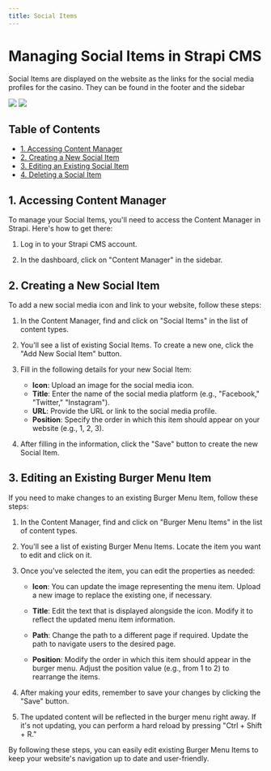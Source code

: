 ```yaml
---
title: Social Items
---
```


# Managing Social Items in Strapi CMS

Social Items are displayed on the website as the links for the social media profiles for the casino. They can be found in the footer and the sidebar

<div style={{ display: 'flex', flexDirection: 'row' }}>
  <Frame style={{ flex: 1 }}>
    <img src="/images/content-types/socialitems1.png" style={{ borderRadius: '0.5rem' }} />
  </Frame>
  <Frame style={{ flex: 1 }}>
    <img src="/images/content-types/socialitems2.png" style={{ borderRadius: '0.5rem' }} />
  </Frame>
</div>

## Table of Contents

- [1. Accessing Content Manager](#accessing-content-manager)
- [2. Creating a New Social Item](#creating-a-new-social-item)
- [3. Editing an Existing Social Item](#editing-an-existing-social-item)
- [4. Deleting a Social Item](#deleting-a-social-item)

## 1. Accessing Content Manager

To manage your Social Items, you'll need to access the Content Manager in Strapi. Here's how to get there:

1. Log in to your Strapi CMS account.

2. In the dashboard, click on "Content Manager" in the sidebar.

## 2. Creating a New Social Item

To add a new social media icon and link to your website, follow these steps:

1. In the Content Manager, find and click on "Social Items" in the list of content types.

2. You'll see a list of existing Social Items. To create a new one, click the "Add New Social Item" button.

3. Fill in the following details for your new Social Item:
   - **Icon**: Upload an image for the social media icon.
   - **Title**: Enter the name of the social media platform (e.g., "Facebook," "Twitter," "Instagram").
   - **URL**: Provide the URL or link to the social media profile.
   - **Position**: Specify the order in which this item should appear on your website (e.g., 1, 2, 3).

4. After filling in the information, click the "Save" button to create the new Social Item.

## 3. Editing an Existing Burger Menu Item

If you need to make changes to an existing Burger Menu Item, follow these steps:

1. In the Content Manager, find and click on "Burger Menu Items" in the list of content types.

2. You'll see a list of existing Burger Menu Items. Locate the item you want to edit and click on it.

3. Once you've selected the item, you can edit the properties as needed:

   - **Icon**: You can update the image representing the menu item. Upload a new image to replace the existing one, if necessary.

   - **Title**: Edit the text that is displayed alongside the icon. Modify it to reflect the updated menu item information.

   - **Path**: Change the path to a different page if required. Update the path to navigate users to the desired page.

   - **Position**: Modify the order in which this item should appear in the burger menu. Adjust the position value (e.g., from 1 to 2) to rearrange the items.

4. After making your edits, remember to save your changes by clicking the "Save" button.

5. The updated content will be reflected in the burger menu right away. If it's not updating, you can perform a hard reload by pressing "Ctrl + Shift + R."

By following these steps, you can easily edit existing Burger Menu Items to keep your website's navigation up to date and user-friendly.